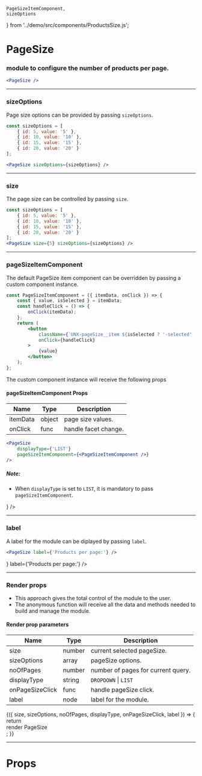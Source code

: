 
    PageSizeItemComponent,
    sizeOptions
} from '../demo/src/components/ProductsSize.js';

<Meta title="PageSize" component={PageSize} />

# PageSize

### module to configure the number of products per page.

```jsx
<PageSize />
```

<Preview>
    <Story name="default">
        <UnbxdSearchWrapper siteKey={siteKey} apiKey={apiKey}>
            <PageSize />
            <Products attributesMap={attributesMap} />
            <div className="hidden">
                <SearchBox defaultSearch={defaultSearch} />
            </div>
        </UnbxdSearchWrapper>
    </Story>
</Preview>

---

### sizeOptions

Page size options can be provided by passing `sizeOptions`.

```js
const sizeOptions = [
    { id: 5, value: '5' },
    { id: 10, value: '10' },
    { id: 15, value: '15' },
    { id: 20, value: '20' }
];
```

```jsx
<PageSize sizeOptions={sizeOptions} />
```

<Preview>
    <Story name="with sizeOptions">
        <UnbxdSearchWrapper siteKey={siteKey} apiKey={apiKey}>
            <PageSize sizeOptions={sizeOptions} />
            <Products attributesMap={attributesMap} />
            <div className="hidden">
                <SearchBox defaultSearch={defaultSearch} />
            </div>
        </UnbxdSearchWrapper>
    </Story>
</Preview>

---

### size

The page size can be controlled by passing `size`.

```jsx
const sizeOptions = [
    { id: 5, value: '5' },
    { id: 10, value: '10' },
    { id: 15, value: '15' },
    { id: 20, value: '20' }
];
<PageSize size={5} sizeOptions={sizeOptions} />
```

<Preview>
    <Story name="with size">
        <UnbxdSearchWrapper siteKey={siteKey} apiKey={apiKey}>
            <PageSize size={5} />
            <Products attributesMap={attributesMap} />
            <div className="hidden">
                <SearchBox defaultSearch={defaultSearch} />
            </div>
        </UnbxdSearchWrapper>
    </Story>
</Preview>

---

### pageSizeItemComponent

The default PageSize item component can be overridden by passing a custom component instance.

```jsx
const PageSizeItemComponent = ({ itemData, onClick }) => {
    const { value, isSelected } = itemData;
    const handleClick = () => {
        onClick(itemData);
    };
    return (
        <button
            className={`UNX-pageSize__item ${isSelected ? '-selected' : ''}`}
            onClick={handleClick}
        >
            {value}
        </button>
    );
};
```

The custom component instance will receive the following props

#### pageSizeItemComponent Props

| Name     | Type   | Description          |
| -------- | ------ | -------------------- |
| itemData | object | page size values.    |
| onClick  | func   | handle facet change. |

```jsx
<PageSize
    displayType={'LIST'}
    pageSizeItemComponent={<PageSizeItemComponent />}
/>
```

##### Note:

-   When `displayType` is set to `LIST`, it is mandatory to pass `pageSizeItemComponent`.

<Preview>
    <Story name="with pageSizeItemComponent">
        <UnbxdSearchWrapper siteKey={siteKey} apiKey={apiKey}>
            <PageSize
                displayType={'LIST'}
                pageSizeItemComponent={<PageSizeItemComponent />}
            />
            <Products attributesMap={attributesMap} />
            <div className="hidden">
                <SearchBox defaultSearch={defaultSearch} />
            </div>
        </UnbxdSearchWrapper>
    </Story>
</Preview>

---

### label

A label for the module can be diplayed by passing `label`.

```jsx
<PageSize label={'Products per page:'} />
```

<Preview>
    <Story name="with label">
        <UnbxdSearchWrapper siteKey={siteKey} apiKey={apiKey}>
            <PageSize
                displayType={'LIST'}
                pageSizeItemComponent={<PageSizeItemComponent />}
                label={'Products per page:'}
            />
            <Products attributesMap={attributesMap} />
            <div className="hidden">
                <SearchBox defaultSearch={defaultSearch} />
            </div>
        </UnbxdSearchWrapper>
    </Story>
</Preview>

---

### Render props

-   This approach gives the total control of the module to the user.
-   The anonymous function will receive all the data and methods needed to build and manage the module.

#### Render prop parameters

| Name            | Type   | Description                        |
| --------------- | ------ | ---------------------------------- |
| size            | number | current selected pageSize.         |
| sizeOptions     | array  | pageSize options.                  |
| noOfPages       | number | number of pages for current query. |
| displayType     | string | `DROPDOWN` \| `LIST`               |
| onPageSizeClick | func   | handle pageSize click.             |
| label           | node   | label for the module.              |

<Preview>
    <Story name="with render props">
        <UnbxdSearchWrapper siteKey={siteKey} apiKey={apiKey}>
            <PageSize>
                {({
                    size,
                    sizeOptions,
                    noOfPages,
                    displayType,
                    onPageSizeClick,
                    label
                }) => {
                    return <div>render PageSize</div>;
                }}
            </PageSize>
            <Products attributesMap={attributesMap} />
            <div className="hidden">
                <SearchBox defaultSearch={defaultSearch} />
            </div>
        </UnbxdSearchWrapper>
    </Story>
</Preview>

---

# Props

<Props of={PageSize} />
